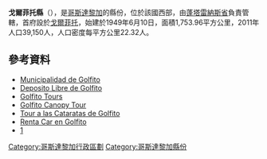 '''戈爾菲托縣'''（{{lang-es|Cantón de Golfito}}），是[[哥斯達黎加|哥斯達黎加]]的縣份，位於該國西部，由[[蓬塔雷納斯省|蓬塔雷納斯省]]負責管轄，首府設於[[戈爾菲托區|戈爾菲托]]，始建於1949年6月10日，面積1,753.96平方公里，2011年人口39,150人，人口密度每平方公里22.32人。

{{Coord|8|32|7|N|83|27|47|W|display=title}}

==參考資料==
* [https://web.archive.org/web/20140516191454/http://munidegolfito.go.cr/ Municipalidad de Golfito]
* [http://depositodegolfito.com Deposito Libre de Golfito] {{Wayback|url=http://depositodegolfito.com/ |date=20210211201712 }}
* [https://web.archive.org/web/20110823094109/http://www.costarica-trip.com/tours-golfito.htm Golfito Tours]
* [https://web.archive.org/web/20150423190021/http://costarica-trip.com/golfito-canopy.htm Golfito Canopy Tour]
* [http://www.costarica-trip.com/las-cavernitas-waterfalls-tour-golfito.htm Tour a las Cataratas de Golfito]{{dead link|date=2017年12月 |bot=InternetArchiveBot |fix-attempted=yes }}
* [https://web.archive.org/web/20130618084125/http://costarica-trip.com/Car-Rental.htm Renta Car en Golfito]
* [http://www.southerncostarica.biz/] {{Wayback|url=http://www.southerncostarica.biz/ |date=20210307231407 }}

{{哥斯達黎加省份}}
[[Category:哥斯達黎加行政區劃|Category:哥斯達黎加行政區劃]]
[[Category:哥斯達黎加縣份|Category:哥斯達黎加縣份]]